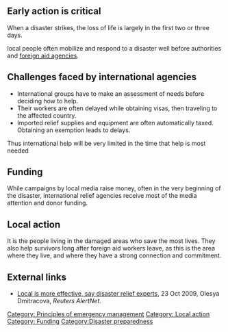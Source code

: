 == Early action is critical ==

When a disaster strikes, the loss of life is largely in the first two or three days.

local people often mobilize and respond to a disaster well before authorities and [[foreign aid agencies]].

== Challenges faced by international agencies ==

* International groups have to make an assessment of needs before deciding how to help.
* Their workers are often delayed while obtaining visas, then traveling to the affected country.
* Imported relief supplies and equipment are often automatically taxed. Obtaining an exemption leads to delays.

Thus international help will be very limited in the time that help is most needed 

== Funding ==

While campaigns by local media raise money, often in the very beginning of the disaster, international relief agencies receive most of the media attention and donor funding.

== Local action ==

It is the people living in the damaged areas who save the most lives. They also help survivors long after foreign aid workers leave, as this is the area where they live, and where they have a strong connection and commitment. 

== External links ==

* [http://www.alertnet.org/db/an_art/60725/2009/09/23-093257-1.htm Local is more effective, say disaster relief experts], 23 Oct 2009, Olesya Dmitracova, ''Reuters AlertNet''.

[[Category: Principles of emergency management]]
[[Category: Local action]]
[[Category: Funding]]
[[Category:Disaster preparedness]]